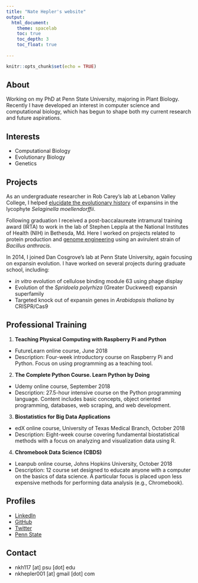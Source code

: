 ```yaml
---
title: "Nate Hepler's website"
output: 
  html_document:
    theme: spacelab
    toc: true
    toc_depth: 3
    toc_float: true
    
---
```


```r
knitr::opts_chunk$set(echo = TRUE)
```

## About

Working on my PhD  at Penn State University, majoring in Plant Biology. Recently I have developed an interest in computer science and computational biology, which has begun to shape both my current research and future aspirations. 

## Interests

* Computational Biology
* Evolutionary Biology
* Genetics

## Projects

As an undergraduate researcher in Rob Carey's lab at Lebanon Valley College, I helped [elucidate the evolutionary history](https://www.ncbi.nlm.nih.gov/pmc/articles/PMC3680112/) of expansins in the lycophyte *Selaginella moellendorffii*. 

Following graduation I received a post-baccalaureate intramural training award (IRTA) to work in the lab of Stephen Leppla at the National Institutes of Health (NIH) in Bethesda, Md. Here I worked on projects related to protein production and [genome engineering](https://journals.plos.org/plosone/article/authors?id=10.1371/journal.pone.0183346) using an avirulent strain of *Bacillus anthracis*.

In 2014, I joined Dan Cosgrove's lab at Penn State University, again focusing on expansin evolution. I have worked on several projects during graduate school, including:

* *in vitro* evolution of cellulose binding module 63 using phage display
* Evolution of the *Spridoela polyrhiza* (Greater Duckweed) expansin superfamily
* Targeted knock out of expansin genes in *Arabidopsis thaliana* by CRISPR/Cas9

## Professional Training

1. **Teaching Physical Computing with Raspberry Pi and Python**

* FutureLearn online course, June 2018
* Description: Four-week introductory course on Raspberry Pi and Python. Focus on using programming as a teaching tool.

2. **The Complete Python Course. Learn Python by Doing**

* Udemy online course, September 2018
* Description: 27.5-hour intensive course on the Python programming language. Content includes basic concepts, object oriented programming, databases, web scraping, and web development.

3. **Biostatistics for Big Data Applications**

* edX online course, University of Texas Medical Branch, October 2018
* Description: Eight-week course covering fundamental biostatistical methods with a focus on analyzing and visualization data using R.

4. **Chromebook Data Science (CBDS)**

* Leanpub online course, Johns Hopkins University, October 2018
* Description: 12 course set designed to educate anyone with a computer on the basics of data science. A particular focus is placed upon less expensive methods for performing data analysis (e.g., Chromebook).

## Profiles

- [LinkedIn](https://www.linkedin.com/in/nathankhepler/)
- [GitHub](https://github.com/nkhepler)
- [Twitter](https://twitter.com/nate_hepler)
- [Penn State](https://www.huck.psu.edu/people/nathan-hepler)

## Contact

- nkh117 [at] psu [dot] edu
- nkhepler001 [at] gmail [dot] com
